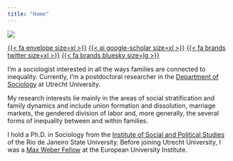 ```yaml
---
title: "Home"
---
```


::: {.group}

:::{.left}

![](/files/profile.jpg){fig-align="right"}

[{{< fa envelope size=xl >}}](mailto:w.barbosamachado@uu.nl) 
[{{< ai google-scholar size=xl >}}](https://scholar.google.com/citations?user=miJiVQcAAAAJ&hl=en)
[{{< fa brands twitter size=xl >}}](https://twitter.com/weverthonbm)
[{{< fa brands bluesky size=lg >}}](https://bsky.app/profile/weverthon.bsky.social) 

:::

::: {.right}

I'm a sociologist interested in all the ways families are connected to inequality. Currently, I'm a postdoctoral researcher in the [Department of Sociology](https://www.uu.nl/en/organisation/sociology) at Utrecht University. 

My research interests lie mainly in the areas of social stratification and family dynamics and include union formation and dissolution, marriage markets, the gendered division of labor and, more generally, the several forms of inequality between and within families.

I hold a Ph.D. in Sociology from the [Institute of Social and Political Studies](http://www.iesp.uerj.br/en/) of the Rio de Janeiro State University. Before joining Utrecht University, I was a [Max Weber Fellow](https://www.eui.eu/ProgrammesAndFellowships/MaxWeberProgramme/alumni/Max-Weber-Alumni-Bio?id=31180) at the European University Institute. 

:::
:::

